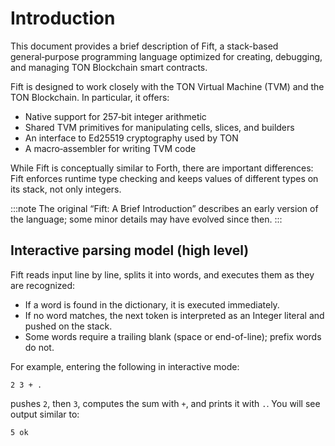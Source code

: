 
# Introduction

This document provides a brief description of Fift, a stack-based general‑purpose programming language optimized for creating, debugging, and managing TON Blockchain smart contracts.

Fift is designed to work closely with the TON Virtual Machine (TVM) and the TON Blockchain. In particular, it offers:
- Native support for 257‑bit integer arithmetic
- Shared TVM primitives for manipulating cells, slices, and builders
- An interface to Ed25519 cryptography used by TON
- A macro‑assembler for writing TVM code

While Fift is conceptually similar to Forth, there are important differences: Fift enforces runtime type checking and keeps values of different types on its stack, not only integers.

:::note
The original “Fift: A Brief Introduction” describes an early version of the language; some minor details may have evolved since then.
:::

## Interactive parsing model (high level)

Fift reads input line by line, splits it into words, and executes them as they are recognized:
- If a word is found in the dictionary, it is executed immediately.
- If no word matches, the next token is interpreted as an Integer literal and pushed on the stack.
- Some words require a trailing blank (space or end-of-line); prefix words do not.

For example, entering the following in interactive mode:

```fift
2 3 + .
```

pushes `2`, then `3`, computes the sum with `+`, and prints it with `.`. You will see output similar to:

```text
5 ok
```

<Feedback />

